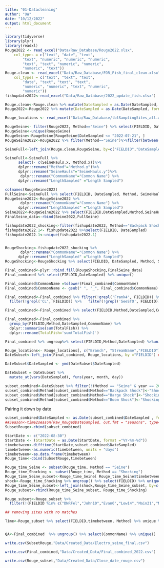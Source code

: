 ```yaml
---
title: "01-Datacleaning"
author: "OW"
date: "10/12/2022"
output: html_document
---
```

```r
library(tidyverse)
library(plyr)
library(readxl)
Rouge2022 <- read_excel("Data/Raw_Database/Rouge2022.xlsx", 
    col_types = c("text", "date", "text", 
        "text", "numeric", "numeric", "numeric", 
        "text", "text", "numeric", "numeric", 
        "numeric", "text"))
Rouge.clean <- read_excel("Data/Raw_Database/FOR_Fish_final_clean.xlsx", 
    col_types = c("text", "text", "text", 
        "date", "text", "text", "text", 
        "numeric", "numeric", "text", "numeric", 
        "numeric"))
fishupdate2022<-read_excel("Data/Raw_Database/2022_update_fish.xlsx")

Rouge.clean<-Rouge.clean %>% mutate(DateSampled = as.Date(DateSampled, format ="%Y-%m-%d"))
Rouge2022<-Rouge2022 %>% mutate(DateSampled = as.Date(DateSampled, format ="%Y-%m-%d"))

Rouge_locations <- read_excel("Data/Raw_Database/tblSamplingSites_all.xlsx")

```

```r

RougeSeine<- filter(Rouge2022, Method=="Seine") %>% select(FIELDID, DateSampled, Method, SeineHauls, TimeSampling)  
RougeSeine<-unique(RougeSeine)
RougeSeine<-RougeSeine[RougeSeine$DateSampled <= "2022-07-21", ]
RougeSeine2022<-Rouge2022 %>% filter(Method=="Seine")%>%filter(between(DateSampled, as.Date('2022-02-21'), as.Date('2022-07-21')))

SeineFull<-left_join(Rouge.clean,RougeSeine, by=c("FIELDID","DateSampled"))

SeineFull<-SeineFull %>%
      select(- c(SeineHauls.x, Method.x))%>% 
      dplyr::rename("Method"="Method.y")%>% 
      dplyr::rename("SeineHauls"="SeineHauls.y")%>% 
       dplyr::rename("CommonName"="Common Name") %>%
      dplyr::rename("LengthSampled" ="Length Sampled")

colnames(RougeSeine2022)
FullSeine<-SeineFull %>% select(FIELDID, DateSampled, Method, SeineHauls, LengthSampled, TimeSampling,Quantity,CommonName)
RougeSeine2022<-RougeSeine2022 %>%
       dplyr::rename("CommonName"="Common Name") %>%
      dplyr::rename("LengthSampled" ="Length Sampled")
Seine2022<-RougeSeine2022 %>% select(FIELDID,DateSampled,Method,SeineHauls,LengthSampled, TimeSampling,Quantity,CommonName)
FinalSeine_data<-rbind(Seine2022,FullSeine)
```


```r
fishupdate2022_shocking<-filter(fishupdate2022, Method=="Backpack Shock"|Method=="Barge Shock" | Method == "Boom Shock")
fishupdate2022.1<- fishupdate2022 %>%select(FIELDID, DateSampled)
fishupdate2022.1<-unique(fishupdate2022.1)



```

```r
RougeShocking<-fishupdate2022_shocking %>%
       dplyr::rename("CommonName"="Common Name") %>%
      dplyr::rename("LengthSampled" ="Length Sampled")
RougeShocking<-RougeShocking %>% select(FIELDID, DateSampled, Method, SeineHauls, LengthSampled,Quantity,CommonName)

Final_combined<-plyr::rbind.fill(RougeShocking,FinalSeine_data)
Final_combined %>% select(FIELDID,DateSampled) %>% unique()
```



```r
Final_combined$CommonName =tolower(Final_combined$CommonName)
Final_combined$CommonName <- gsub(" ", "_", Final_combined$CommonName)

Final_combined<-Final_combined %>% filter(!grepl('Frank4', FIELDID)) %>% filter(!grepl('GilbL', FIELDID)) %>% filter(!grepl('HamL', FIELDID))  %>% filter(!grepl('Mid4', FIELDID)) %>% filter(!grepl('SimpL', FIELDID)) %>% filter(!grepl('ULL', FIELDID)) %>% filter(!grepl('Wall6', FIELDID)) %>% filter(!grepl('WalnutL', FIELDID)) %>% filter(!grepl('WingL', FIELDID)) %>% 
  filter(!grepl('CL', FIELDID)) %>%   filter(!grepl('SeeSTO', FIELDID)) %>%   filter(!grepl('Frank3', FIELDID))%>%   filter(!grepl('Frank5', FIELDID)) %>%   filter(!grepl('Frank4', FIELDID))

Final_combined<-Final_combined %>% select(FIELDID,Method,DateSampled,CommonName,Quantity) %>% dplyr::rename(TotalFish=Quantity)

Final_combined<-Final_combined %>%
  group_by(FIELDID,Method,DateSampled,CommonName) %>%
  dplyr::summarise(sum(TotalFish)) %>% 
  dplyr::rename(TotalFish='sum(TotalFish)')

Final_combined %>% ungroup%>% select(FIELDID,Method,DateSampled) %>%unique()
```

```r
Rouge_locations<- Rouge_locations[, c("Branch", "StreamName","FIELDID")]
DateSubset<-left_join(Final_combined, Rouge_locations, by ="FIELDID") ##this works here

DateSubset$DateSampled <- ymd(DateSubset$DateSampled)

DateSubset = DateSubset %>%  
  mutate_at(vars(DateSampled), funs(year, month, day))

subset_combined<-DateSubset %>% filter(!(Method == "Seine" & year == 2022)) 
subset_combined$Method[subset_combined$Method=="Backpack Shock"]<-"Shocking"
subset_combined$Method[subset_combined$Method=="Barge Shock"]<-"Shocking"
subset_combined$Method[subset_combined$Method=="Boom Shock"]<-"Shocking"

```

Pairing it down by date
```r
subset_combined$DateSampled <- as.Date(subset_combined$DateSampled , format = "%Y-%m-%d") 
##Season<-time2season(Raw_Rouge$DateSampled, out.fmt = "seasons", type="default")
SubsetRouge<-cbind(subset_combined)

StartDate <- c("2022-08-30")
StartDate <- (StartDate = as.Date(StartDate, format ="%Y-%m-%d"))
timebetween<-difftime(StartDate,subset_combined$DateSampled)
timebetween<-as.numeric(timebetween, units = "days")
timebetween<-as.data.frame(timebetween)
Rouge_time<-cbind(SubsetRouge,timebetween)
```


```r
Rouge_time_Seine <- subset(Rouge_time, Method == "Seine")
Rouge_time_Shocking <- subset(Rouge_time, Method == "Shocking")
Rouge_time_Seine_subset<-Rouge_time_Seine[ Rouge_time_Seine$timebetween == ave(Rouge_time_Seine$timebetween, Rouge_time_Seine$FIELDID, FUN=min), ] 
shock<-Rouge_time_Shocking %>% ungroup() %>% select(FIELDID) %>% unique()
Rouge_time_Seine_subset<-left_join(shock,Rouge_time_Seine_subset, by=c("FIELDID"))
Rouge_subset<-rbind(Rouge_time_Seine_subset, Rouge_time_Shocking)

Rouge_subset<-Rouge_subset %>%
  filter(!(FIELDID %in% c("DNRFel","John10","Evan6","Low14","Main21","Main20")))

## removing sites with no matches 
```


```r
Time<-Rouge_subset %>% select(FIELDID,timebetween, Method) %>% unique %>% filter(Method=="Seine") %>% mutate(year_between=timebetween/365)



```


```r
QA<-Final_combined  %>% ungroup() %>% select(CommonName) %>% unique()
```


```r
write.csv(SubsetRouge,"Data/Created_Data/Electro_seine_final.csv")

write.csv(Final_combined,"Data/Created_Data/Final_combined_2022.csv")

write.csv(Rouge_subset,"Data/Created_Data/Close_date_rouge.csv")
```

